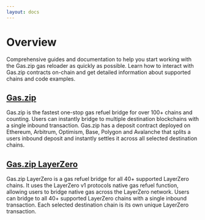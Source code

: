 ```yaml
---
layout: docs
---
```


# Overview

Comprehensive guides and documentation to help you start working with the Gas.zip gas reloader as quickly as possible. Learn how to interact with Gas.zip contracts on-chain and get detailed information about supported chains and code examples. 

## <a href="./gas">Gas.zip</a>

Gas.zip is the fastest one-stop gas refuel bridge for over 100+ chains and counting. Users can instantly bridge to multiple destination blockchains with a single inbound transaction. Gas.zip has a deposit contract deployed on Ethereum, Arbitrum, Optimism, Base, Polygon and Avalanche that splits a users inbound deposit and instantly settles it across all selected destination chains.

## <a href="./layerzero">Gas.zip LayerZero</a>

Gas.zip LayerZero is a gas refuel bridge for all 40+ supported LayerZero chains. It uses the LayerZero v1 protocols native gas refuel function, allowing users to bridge native gas across the LayerZero network. Users can bridge to all 40+ supported LayerZero chains with a single inbound transaction. Each selected destination chain is its own unique LayerZero transaction. 
